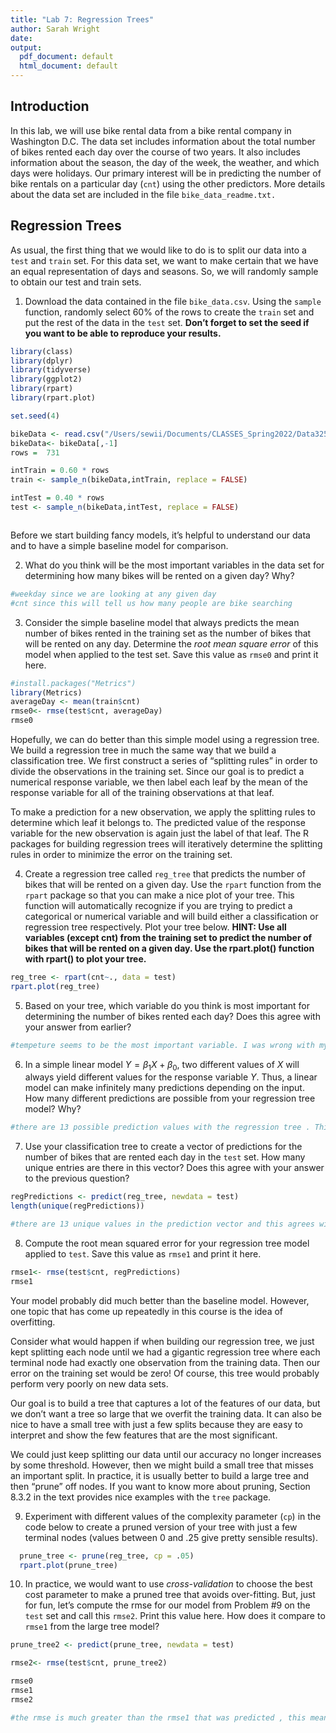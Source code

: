 ```yaml
---
title: "Lab 7: Regression Trees"
author: Sarah Wright 
date: 
output:
  pdf_document: default
  html_document: default
---
```


## Introduction

In this lab, we will use bike rental data from a bike rental company in Washington D.C. The data set includes information about the total number of bikes rented each day over the course of two years. It also includes information about the season, the day of the week, the weather, and which days were holidays. Our primary interest will be in predicting the number of bike rentals on a particular day (`cnt`) using the other predictors. More details about the data set are included in the file `bike_data_readme.txt.`

## Regression Trees

As usual, the first thing that we would like to do is to split our data into a `test` and `train` set. For this data set, we want to make certain that we have an equal representation of days and seasons. So, we will randomly sample to obtain our test and train sets.

1) Download the data contained in the file `bike_data.csv`. Using the `sample` function, randomly select 60% of the rows to create the `train` set and put the rest of the data in the `test` set. **Don't forget to set the seed if you want to be able to reproduce your results.**
```r
library(class)
library(dplyr)
library(tidyverse)
library(ggplot2)
library(rpart)
library(rpart.plot)
```

```r

set.seed(4)

bikeData <- read.csv("/Users/sewii/Documents/CLASSES_Spring2022/Data325_AppliedDataScience/bike_data.csv")
bikeData<- bikeData[,-1]
rows =  731

intTrain = 0.60 * rows
train <- sample_n(bikeData,intTrain, replace = FALSE)

intTest = 0.40 * rows
test <- sample_n(bikeData,intTest, replace = FALSE)



```

Before we start building fancy models, it's helpful to understand our data and to have a simple baseline model for comparison. 

2) What do you think will be the most important variables in the data set for determining how many bikes will be rented on a given day? Why? 

```r
#weekday since we are looking at any given day
#cnt since this will tell us how many people are bike searching 

```

3) Consider the simple baseline model that always predicts the mean number of bikes rented in the training set as the number of bikes that will be rented on any day. Determine the _root mean square error_ of this model when applied to the test set. Save this value as `rmse0` and print it here. 

```r
#install.packages("Metrics")
library(Metrics)
averageDay <- mean(train$cnt)
rmse0<- rmse(test$cnt, averageDay)
rmse0
```

Hopefully, we can do better than this simple model using a regression tree. We build a regression tree in much the same way that we build a classification tree. We first construct a series of "splitting rules" in order to divide the observations in the training set. Since our goal is to predict a numerical response variable, we then label each leaf by the mean of the response variable for all of the training observations at that leaf. 

To make a prediction for a new observation, we apply the splitting rules to determine which leaf it belongs to. The predicted value of the response variable for the new observation is again just the label of that leaf. The R packages for building regression trees will iteratively determine the splitting rules in order to minimize the error on the training set.

4) Create a regression tree called `reg_tree` that predicts the number of bikes that will be rented on a given day. Use the `rpart` function from the `rpart` package so that you can make a nice plot of your tree. This function will automatically recognize if you are trying to predict a categorical or numerical variable and will build either a classification or regression tree respectively. Plot your tree below. **HINT: Use all variables (except cnt) from the training set to predict the number of bikes that will be rented on a given day. Use the rpart.plot() function with rpart() to plot your tree.**

```r

reg_tree <- rpart(cnt~., data = test)
rpart.plot(reg_tree)


```


5) Based on your tree, which variable do you think is most important for determining the number of bikes rented each day? Does this agree with your answer from earlier?

```r
#tempeture seems to be the most important variable. I was wrong with my hypothesis at the begining, weekdays dont seem to play as big a role as tempeture  

```

6) In a simple linear model $Y = \beta_1X + \beta_0$, two different values of $X$ will always yield different values for the response variable $Y$. Thus, a linear model can make infinitely many predictions depending on the input. How many different predictions are possible from your regression tree model? Why?

```r

#there are 13 possible prediction values with the regression tree . This is becasue we have a total of 13 bins that follow from the tree  (terminal nodes). 
```


7) Use your classification tree to create a vector of predictions for the number of bikes that are rented each day in the `test` set. How many unique entries are there in this vector? Does this agree with your answer to the previous question?

```r
regPredictions <- predict(reg_tree, newdata = test)
length(unique(regPredictions))

#there are 13 unique values in the prediction vector and this agrees with the hypothesis from above that says that there are only 13 possible values  

```

8) Compute the root mean squared error for your regression tree model applied to
`test`. Save this value as `rmse1` and print it here.

```r

rmse1<- rmse(test$cnt, regPredictions)
rmse1

```

Your model probably did much better than the baseline model. However, one topic that has come up repeatedly in this course is the idea of overfitting.

Consider what would happen if when building our regression tree, we just kept splitting each node until we had a gigantic regression tree where each terminal node had exactly one observation from the training data. Then our error on the training set would be zero! Of course, this tree would probably perform very poorly on new data sets. 

Our goal is to build a tree that captures a lot of the features of our data, but we don't want a tree so large that we overfit the training data. It can also be nice to have a small tree with just a few splits because they are easy to interpret and show the few features that are the most significant.

We could just keep splitting our data until our accuracy no longer increases by some threshold. However, then we might build a small tree that misses an important split. In practice, it is usually better to build a large tree and then "prune" off nodes. If you want to know more about pruning, Section 8.3.2 in the text provides nice examples with the `tree` package. 

9) Experiment with different values of the complexity parameter (`cp`) in the code below to create a pruned version of your tree with just a few terminal nodes (values between 0 and .25 give pretty sensible results). 

```r
  prune_tree <- prune(reg_tree, cp = .05)
  rpart.plot(prune_tree)
```


10) In practice, we would want to use _cross-validation_ to choose the best cost parameter to make a pruned tree that avoids over-fitting. But, just for fun, let's compute the rmse for our model from Problem #9 on the `test` set and call this `rmse2`. Print this value here. How does it compare to `rmse1` from the large tree model?

```r
prune_tree2 <- predict(prune_tree, newdata = test)

rmse2<- rmse(test$cnt, prune_tree2)

rmse0
rmse1
rmse2

#the rmse is much greater than the rmse1 that was predicted , this means that we have a higher residual mean error in this model with pruning than we do in the model without  
```



